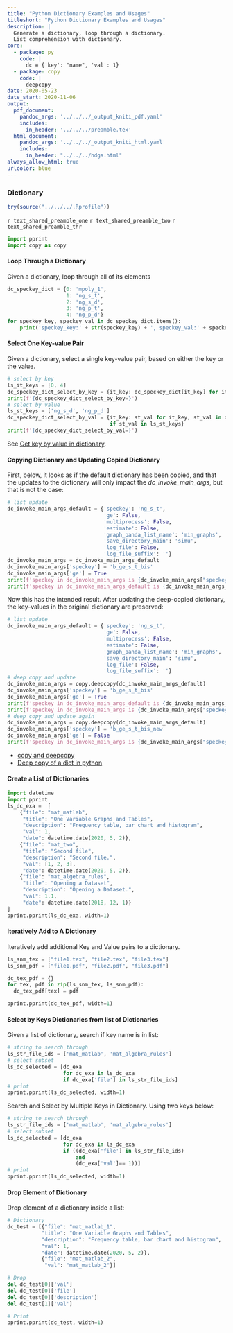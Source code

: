 ```yaml
---
title: "Python Dictionary Examples and Usages"
titleshort: "Python Dictionary Examples and Usages"
description: |
  Generate a dictionary, loop through a dictionary. 
  List comprehension with dictionary. 
core:
  - package: py
    code: |
      dc = {'key': "name", 'val': 1}
  - package: copy
    code: |
      deepcopy
date: 2020-05-23
date_start: 2020-11-06
output:
  pdf_document:
    pandoc_args: '../../../_output_kniti_pdf.yaml'
    includes:
      in_header: '../../../preamble.tex'
  html_document:
    pandoc_args: '../../../_output_kniti_html.yaml'
    includes:
      in_header: "../../../hdga.html"
always_allow_html: true
urlcolor: blue
---
```


### Dictionary

```r
try(source("../../../.Rprofile"))
```

`r text_shared_preamble_one`
`r text_shared_preamble_two`
`r text_shared_preamble_thr`

```python
import pprint
import copy as copy
```

#### Loop Through a Dictionary

Given a dictionary, loop through all of its elements

```python
dc_speckey_dict = {0: 'mpoly_1',
                   1: 'ng_s_t',
                   2: 'ng_s_d',
                   3: 'ng_p_t',
                   4: 'ng_p_d'}
for speckey_key, speckey_val in dc_speckey_dict.items():
    print('speckey_key:' + str(speckey_key) + ', speckey_val:' + speckey_val)
```

#### Select One Key-value Pair 

Given a dictionary, select a single key-value pair, based on either the key or the value. 

```python
# select by key
ls_it_keys = [0, 4]
dc_speckey_dict_select_by_key = {it_key: dc_speckey_dict[it_key] for it_key in ls_it_keys}
print(f'{dc_speckey_dict_select_by_key=}')
# select by value
ls_st_keys = ['ng_s_d', 'ng_p_d']
dc_speckey_dict_select_by_val = {it_key: st_val for it_key, st_val in dc_speckey_dict.items() 
                                 if st_val in ls_st_keys}
print(f'{dc_speckey_dict_select_by_val=}')
```

See [Get key by value in dictionary](https://stackoverflow.com/questions/8023306/get-key-by-value-in-dictionary).

#### Copying Dictionary and Updating Copied Dictionary

First, below, it looks as if the default dictionary has been copied, and that the updates to the dictionary will only impact the *dc_invoke_main_args*, but that is not the case: 

```python
# list update
dc_invoke_main_args_default = {'speckey': 'ng_s_t',
                               'ge': False,
                               'multiprocess': False,
                               'estimate': False,
                               'graph_panda_list_name': 'min_graphs',
                               'save_directory_main': 'simu',
                               'log_file': False,
                               'log_file_suffix': ''}
dc_invoke_main_args = dc_invoke_main_args_default
dc_invoke_main_args['speckey'] = 'b_ge_s_t_bis'
dc_invoke_main_args['ge'] = True
print(f'speckey in dc_invoke_main_args is {dc_invoke_main_args["speckey"]}.')
print(f'speckey in dc_invoke_main_args_default is {dc_invoke_main_args_default["speckey"]}.')
```

Now this has the intended result. After updating the deep-copied dictionary, the key-values in the original dictionary are preserved:

```python
# list update
dc_invoke_main_args_default = {'speckey': 'ng_s_t',
                               'ge': False,
                               'multiprocess': False,
                               'estimate': False,
                               'graph_panda_list_name': 'min_graphs',
                               'save_directory_main': 'simu',
                               'log_file': False,
                               'log_file_suffix': ''}
# deep copy and update
dc_invoke_main_args = copy.deepcopy(dc_invoke_main_args_default)
dc_invoke_main_args['speckey'] = 'b_ge_s_t_bis'
dc_invoke_main_args['ge'] = True
print(f'speckey in dc_invoke_main_args_default is {dc_invoke_main_args_default["speckey"]}.')
print(f'speckey in dc_invoke_main_args is {dc_invoke_main_args["speckey"]}.')
# deep copy and update again
dc_invoke_main_args = copy.deepcopy(dc_invoke_main_args_default)
dc_invoke_main_args['speckey'] = 'b_ge_s_t_bis_new'
dc_invoke_main_args['ge'] = False
print(f'speckey in dc_invoke_main_args is {dc_invoke_main_args["speckey"]}.')
```


- [copy and deepcopy](https://docs.python.org/2/library/copy.html)
- [Deep copy of a dict in python](https://stackoverflow.com/questions/5105517/deep-copy-of-a-dict-in-python)

#### Create a List of Dictionaries

```python
import datetime
import pprint
ls_dc_exa =  [
    {"file": "mat_matlab",
     "title": "One Variable Graphs and Tables",
     "description": "Frequency table, bar chart and histogram",
     "val": 1,
     "date": datetime.date(2020, 5, 2)},
    {"file": "mat_two",
     "title": "Second file",
     "description": "Second file.",
     "val": [1, 2, 3],
     "date": datetime.date(2020, 5, 2)},
    {"file": "mat_algebra_rules",
     "title": "Opening a Dataset",
     "description": "Opening a Dataset.",
     "val": 1.1,
     "date": datetime.date(2018, 12, 1)}
]
pprint.pprint(ls_dc_exa, width=1)
```

#### Iteratively Add to A Dictionary

Iteratively add additional Key and Value pairs to a dictionary.

```python
ls_snm_tex = ["file1.tex", "file2.tex", "file3.tex"]
ls_snm_pdf = ["file1.pdf", "file2.pdf", "file3.pdf"]

dc_tex_pdf = {}
for tex, pdf in zip(ls_snm_tex, ls_snm_pdf):
  dc_tex_pdf[tex] = pdf

pprint.pprint(dc_tex_pdf, width=1)
```

#### Select by Keys Dictionaries from list of Dictionaries

Given a list of dictionary, search if key name is in list:

```python
# string to search through
ls_str_file_ids = ['mat_matlab', 'mat_algebra_rules']
# select subset
ls_dc_selected = [dc_exa
                  for dc_exa in ls_dc_exa
                  if dc_exa['file'] in ls_str_file_ids]
# print
pprint.pprint(ls_dc_selected, width=1)
```

Search and Select by Multiple Keys in Dictionary. Using two keys below:

```python
# string to search through
ls_str_file_ids = ['mat_matlab', 'mat_algebra_rules']
# select subset
ls_dc_selected = [dc_exa
                  for dc_exa in ls_dc_exa
                  if ((dc_exa['file'] in ls_str_file_ids)
                      and
                      (dc_exa['val']== 1))]
# print
pprint.pprint(ls_dc_selected, width=1)
```

#### Drop Element of Dictionary

Drop element of a dictionary inside a list:

```python
# Dictionary
dc_test = [{"file": "mat_matlab_1",
           "title": "One Variable Graphs and Tables",
           "description": "Frequency table, bar chart and histogram",
           "val": 1,
           "date": datetime.date(2020, 5, 2)},
           {"file": "mat_matlab_2", 
            "val": "mat_matlab_2"}]

# Drop           
del dc_test[0]['val']
del dc_test[0]['file']
del dc_test[0]['description']
del dc_test[1]['val']

# Print
pprint.pprint(dc_test, width=1)
```
